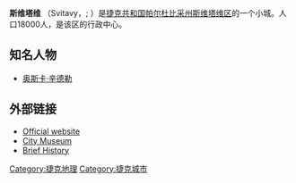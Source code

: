 {{Geobox | Settlement
<!-- *** Heading *** -->
| name               = Svitavy
| other_name         = 
| category           = Town
<!-- *** Image *** -->
| image              = Náměstí Míru (Svitavy).jpg
| image_caption      = 斯维塔维的和平广场
<!-- *** Symbols *** -->
| flag               = Svitavy CZ flag.svg | flag_border = 1
| symbol             = Svitavy znak 2.jpeg
<!-- *** Name *** -->
| etymology          = 
| official_name      = 
| motto              = 
| nickname           = 
<!-- *** Country etc. *** -->
| country            = 捷克共和国
| country_flag       = 1
| state              = 
| region             = [[帕尔杜比采州|帕尔杜比采]]
| region_type        = [[捷克共和国州|州]]
| district           = [[斯维塔维区|斯维塔维]]
| district_type      = [[捷克共和国区|区]]
| commune            = 斯维塔维
| municipality       = 
<!-- *** Family *** -->
| part               = 
| river              = 斯维塔维
<!-- *** Locations *** -->
| location           = 
| elevation          = 435
| lat_d              = 49
| lat_m              = 45
| lat_s              = 20
| lat_NS             = N
| long_d             = 16
| long_m             = 28
| long_s             = 10
| long_EW            = E
| highest            = 
| highest_elevation  = 
| highest_lat_d      = 
| highest_long_d     = 
| lowest             = 
| lowest_elevation   = 
| lowest_lat_d       = 
| lowest_long_d      = 
<!-- *** Dimensions *** -->
| area               = 31.33
| area_round         = 2
<!-- *** Population *** -->
| population         = 17117
| population_date    = 20156-01-01
| population_density = auto
<!-- *** History & management *** -->
| established        = 约1150
| established_type   = 建立
| mayor              = Jiří Brýdl
<!-- *** Codes *** -->
| timezone           = [[Central_European_Time|CET]]
| utc_offset         = +1
| timezone_DST       = CEST
| utc_offset_DST     = +2
| postal_code        = 568 02 - 570 01
| area_code          = 
| code               = 
<!-- *** Free frields *** -->
| free               = 
<!-- *** Maps *** -->
| map                = Czechia - outline map.svg
| map_background     = Czechia - background map.png
| map_caption        = 在捷克共和国中的位置
| map_locator        = Czechia 
<!-- *** Websites *** -->
| commons            = Svitavy
| statistics         = [http://www.statnisprava.cz/ebe/ciselniky.nsf/i/577731 statnisprava.cz]
| website            = [http://www.svitavy.cz/ www.svitavy.cz]
<!-- *** Footnotes *** -->
| footnotes          = 
}}
'''斯维塔维''' （Svitavy，{{IPA-cs|ˈsvɪtavɪ}}; {{lang-de|Zwittau}}）是[[捷克共和国|捷克共和国]][[帕尔杜比采州|帕尔杜比采州]][[斯维塔维区|斯维塔维区]]的一个小城。人口18000人，是该区的行政中心。 
==知名人物==
*[[奥斯卡·辛德勒|奥斯卡·辛德勒]]
==外部链接==
* [http://www.svitavy.cz/ Official website] {{Wayback|url=http://www.svitavy.cz/ |date=20110228085241 }} {{cs icon}}
* [http://www.muzeum.svitavy.cz/ City Museum] {{Wayback|url=http://www.muzeum.svitavy.cz/ |date=20110424142819 }} {{cs icon}}
* [https://web.archive.org/web/20050503080226/http://bohemianet.com/pardubicky_kraj/svitavy/svitavy_en.htm Brief History] {{en icon}}


{{Authority control}}
[[Category:捷克地理|Category:捷克地理]]
[[Category:捷克城市|Category:捷克城市]]